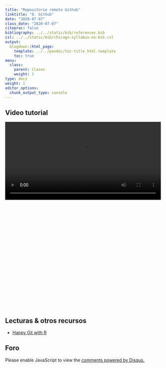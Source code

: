 ```yaml
---
title: "Repositorio remoto Github"
linktitle: "8. Github"
date: "2020-07-07"
class_date: "2020-07-07"
citeproc: false
bibliography: ../../static/bib/references.bib
csl: ../../static/bib/chicago-syllabus-no-bib.csl
output:
  blogdown::html_page:
    template: ../../pandoc/toc-title_html.template
    toc: true
menu:
  class:
    parent: Clases
    weight: 1
type: docs
weight: 1
editor_options:
  chunk_output_type: console
---
```


## Video tutorial

<div style="width: 100%; height: 600px; overflow: hidden;">
<video  style="width: 100%;" controls>
<source src="https://www.dropbox.com/s/d414z9mv3vjluj9/sesion8b.mp4?raw=1" type="video/mp4">
</video>
</div>

## Lecturas & otros recursos

- [Happy Git with R](https://happygitwithr.com/)

## Foro

<div id="disqus_thread"></div>
<script>
(function() { // DON'T EDIT BELOW THIS LINE
var d = document, s = d.createElement('script');
s.src = 'https://cienciasocialabierta-netlify-app.disqus.com/embed.js';
s.setAttribute('data-timestamp', +new Date());
(d.head || d.body).appendChild(s);
})();
</script>
<noscript>Please enable JavaScript to view the <a href="https://disqus.com/?ref_noscript">comments powered by Disqus.</a></noscript>
